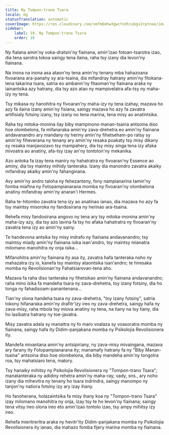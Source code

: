 ```yaml
---
title: Ny Tompon-trano Tsara
locale: mg
statusTranslation: automatic
coverImage: https://res.cloudinary.com/xmfm6mhw3gwctndtcubgx2rptnae/image/upload/v1740468922/small_cover_tratado_de_psicologia_revolucionaria_a4c0dca4e0.webp
sidebar:
    label: 19. Ny Tompon-trano Tsara
    order: 19
---
```

Ny fialana amin'ny voka-dratsin'ny fiainana, amin'izao fotoan-tsarotra izao, dia tena sarotra tokoa saingy tena ilaina, raha tsy izany dia levon'ny fiainana.

Na inona na inona asa ataon'ny tena amin'ny tenany mba hahazoana fivoarana ara-panahy sy ara-tsaina, dia mifandray hatrany amin'ny fitokana-tena takarina tsara, satria eo ambanin'ny fitaoman'ny fiainana araka ny iainantsika azy hatrany, dia tsy azo atao ny mampivelatra afa-tsy ny maha-izy ny tena.

Tsy mikasa ny hanohitra ny fivoaran'ny maha-izy ny tena izahay, mazava ho azy fa ilaina izany amin'ny fisiana, saingy mazava ho azy fa zavatra artifisialy fotsiny izany, tsy izany no tena marina, tena misy ao anatintsika.

Raha tsy mitoka-monina ilay biby mampinono manan-tsaina antsoina diso hoe olombelona, fa mifanaraka amin'ny zava-drehetra eo amin'ny fiainana andavanandro ary mandany ny heriny amin'ny fihetseham-po ratsy sy amin'ny fiheverana ny tenany ary amin'ny resaka poakaty tsy misy dikany sy resaka manjavozavo tsy mampahery, dia tsy misy singa tena izy afaka mivoatra ao anatiny, afa-tsy izay an'ny tontolon'ny mekanika.

Azo antoka fa izay tena maniry ny hahatratra ny fivoaran'ny Essence ao aminy, dia tsy maintsy mihidy tanteraka. Izany dia manondro zavatra akaiky mifandray akaiky amin'ny fahanginana.

Avy amin'ny andro taloha ny fehezanteny, fony nampianarina tamin'ny fomba miafina ny Fotopampianarana momba ny fivoaran'ny olombelona anatiny mifandray amin'ny anaran'i Hermes.

Raha te-hitombo zavatra tena izy ao anatinao ianao, dia mazava ho azy fa tsy maintsy misoroka ny fandosirana ny herinao ara-tsaina.

Rehefa misy fandosirana angovo ny tena ary tsy mitoka-monina amin'ny maha-izy azy, dia tsy azo lavina fa tsy ho afaka hahatratra ny fivoaran'ny zavatra tena izy ao amin'ny sainy.

Te handevona antsika tsy misy indrafo ny fiainana andavanandro; tsy maintsy miady amin'ny fiainana isika isan'andro, tsy maintsy mianatra milomano manohitra ny onja isika...

Mifanohitra amin'ny fiainana ity asa ity, zavatra hafa tanteraka noho ny mahazatra izy io, kanefa tsy maintsy ataontsika isan'andro; te hiresaka momba ny Revolisionan'ny Fahatsiarovan-tena aho.

Mazava fa raha diso tanteraka ny fihetsikao amin'ny fiainana andavanandro; raha mino isika fa mandeha tsara ny zava-drehetra, toy izany fotsiny, dia ho tonga ny fahadisoam-panantenana...

Tian'ny olona handeha tsara ny zava-drehetra, "toy izany fotsiny", satria tokony hifanaraka amin'ny drafitr'izy ireo ny zava-drehetra, saingy hafa ny zava-misy, raha mbola tsy miova anatiny ny tena, na tiany na tsy tiany, dia ho lasibatra hatrany ny toe-javatra.

Misy zavatra adala sy manaitra ny fo maro voalaza sy voasoratra momba ny fiainana, saingy hafa ity Didim-panjakana momba ny Psikolojia Revolisionera ity.

Mandefa mivantana amin'ny antsipiriany, ny zava-misy mivaingana, mazava ary farany ity Fotopampianarana ity; manamafy hatrany fa ny "Biby Manan-tsaina" antsoina diso hoe olombelona, dia biby mandeha amin'ny tongotra roa, tsy mahatsiaro tena, matory.

Tsy hanaiky mihitsy ny Psikolojia Revolisionera ny "Tompon-trano Tsara"; manatanteraka ny adidiny rehetra amin'ny maha-ray, vady, sns., ary noho izany dia mihevitra ny tenany ho tsara indrindra, saingy manompo ny tanjon'ny natiora fotsiny izy ary izay ihany.

Ho fanoherana, holazaintsika fa misy ihany koa ny "Tompon-trano Tsara" izay milomano manohitra ny onja, izay tsy te ho levon'ny fiainana; saingy tena vitsy ireo olona ireo eto amin'izao tontolo izao, tsy ampy mihitsy izy ireo.

Rehefa mieritreritra araka ny hevitr'ity Didim-panjakana momba ny Psikolojia Revolisionera ity ianao, dia mahazo fomba fijery marina momba ny fiainana.

